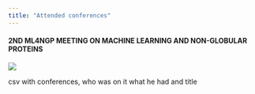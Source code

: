 ```yaml
---
title: "Attended conferences"
---
```


#### 2ND ML4NGP MEETING ON MACHINE LEARNING AND NON-GLOBULAR PROTEINS
![](fig/ml4ngp.jpeg)

csv with conferences, who was on it what he had and title